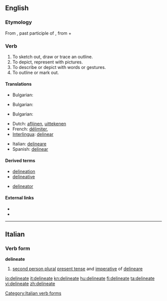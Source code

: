 ==English==

===Etymology===
From {{etyl|la|en}} {{term|delineatus||lang=la}}, past participle of {{term|delineo|dēlīneo|lang=la|to sketch out, to delineate}}, from {{term|de-||lang=la}} + {{term|linea|līnea|lang=la|line}}

===Verb===
{{en-verb|delineat|es}}
# To sketch out, draw or trace an outline.
# To depict, represent with pictures.
# To describe or depict with words or gestures.
# To outline or mark out.

====Translations====
{{trans-top|To sketch out, draw or trace an outline}}
* Bulgarian: {{t|bg|очертавам}}
{{trans-mid}}
{{trans-bottom}}

{{trans-top|To depict, represent with pictures}}
* Bulgarian: {{t|bg|скицирам}}
{{trans-mid}}
{{trans-bottom}}

{{trans-top|To describe or depict with words or gestures}}
* Bulgarian: {{t|bg|обрисувам}}
{{trans-mid}}
{{trans-bottom}}

{{trans-top|To outline or mark out}}
{{trans-mid}}
{{trans-bottom}}
{{checktrans-top|}}
* Dutch: [[aflijnen]], [[uittekenen]]
* French: [[délimiter]],
* [[Interlingua]]: [[delinear]]
{{trans-mid}}
* Italian: [[delineare]]
* Spanish: [[delinear]]
{{trans-bottom}}

====Derived terms====
{{rel-top|terms derived from delineate}}
* [[delineation]]
* [[delineative]]
{{rel-mid}}
* [[delineator]]
{{rel-bottom}}

====External links====
* {{R:Webster 1913}}
* {{R:Century 1911}}

----

==Italian==

===Verb form===
'''delineate'''

# [[second person plural]] [[present tense]] and [[imperative]] of [[delineare]]

[[Category:Italian verb forms]]

[[io:delineate]]
[[it:delineate]]
[[kn:delineate]]
[[hu:delineate]]
[[fi:delineate]]
[[ta:delineate]]
[[vi:delineate]]
[[zh:delineate]]